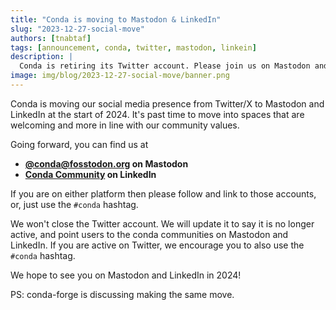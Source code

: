 ```yaml
---
title: "Conda is moving to Mastodon & LinkedIn"
slug: "2023-12-27-social-move"
authors: [tnabtaf]
tags: [announcement, conda, twitter, mastodon, linkein]
description: |
  Conda is retiring its Twitter account. Please join us on Mastodon and LinkedIn
image: img/blog/2023-12-27-social-move/banner.png
---
```


Conda is moving our social media presence from Twitter/X to Mastodon and LinkedIn at the start of 2024. It's past time to move into spaces that are welcoming and more in line with our community values.

Going forward, you can find us at

* **[@conda@fosstodon.org](https://fosstodon.org/@conda) on Mastodon**
* **[Conda Community](https://linkedin.com/company/condacommunity) on LinkedIn**

If you are on either platform then please follow and link to those accounts, or, just use the `#conda` hashtag.

We won't close the Twitter account. We will update it to say it is no longer active, and point users to the conda communities on Mastodon and LinkedIn. If you are active on Twitter, we encourage you to also use the `#conda` hashtag.

We hope to see you on Mastodon and LinkedIn in 2024!

PS: conda-forge is discussing making the same move.